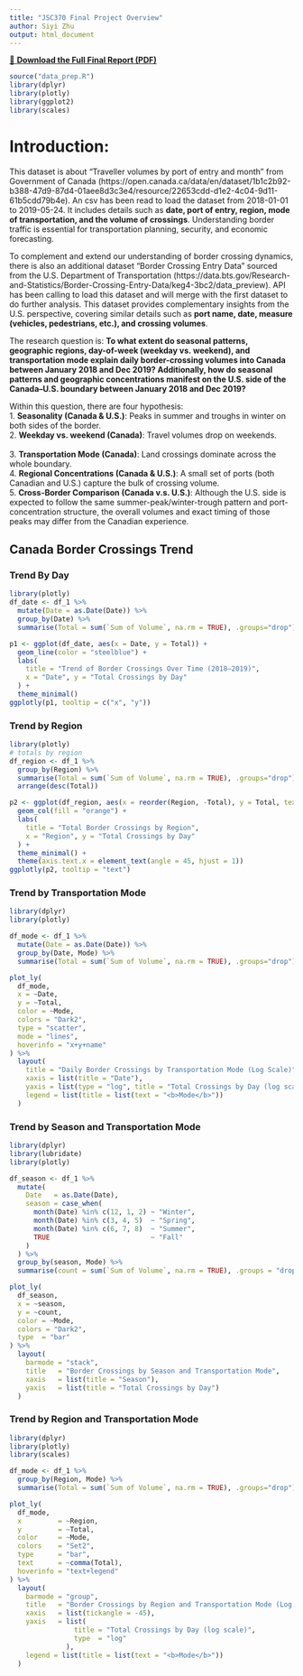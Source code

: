 ```yaml
---
title: "JSC370 Final Project Overview"
author: Siyi Zhu
output: html_document
---
```

[📄 **Download the Full Final Report (PDF)**](Final_Report.pdf){target="_blank"}
```r
source("data_prep.R")
library(dplyr)
library(plotly)
library(ggplot2)
library(scales)
```
# Introduction:
This dataset is about "Traveller volumes by port of entry and month" from Government of Canada (https://open.canada.ca/data/en/dataset/1b1c2b92-b388-47d9-87d4-01aee8d3c3e4/resource/22653cdd-d1e2-4c04-9d11-61b5cdd79b4e). An csv has been read to load the dataset from 2018-01-01 to 2019-05-24. It includes details such as **date, port of entry, region, mode of transportation, and the volume of crossings**. Understanding border traffic is essential for transportation planning, security, and economic forecasting.

To complement and extend our understanding of border crossing dynamics, there is also an additional dataset "Border Crossing Entry Data" sourced from the U.S. Department of Transportation (https://data.bts.gov/Research-and-Statistics/Border-Crossing-Entry-Data/keg4-3bc2/data_preview). API has been calling to load this dataset and will merge with the first dataset to do further analysis. This dataset provides complementary insights from the U.S. perspective, covering similar details such as **port name, date, measure (vehicles, pedestrians, etc.), and crossing volumes**.

The research question is: **To what extent do seasonal patterns, geographic regions, day-of-week (weekday vs. weekend), and transportation mode explain daily border-crossing volumes into Canada between January 2018 and Dec 2019? Additionally, how do seasonal patterns and geographic concentrations manifest on the U.S. side of the Canada–U.S. boundary between January 2018 and Dec 2019?**

Within this question, there are four hypothesis:<br>
1. **Seasonality (Canada & U.S.)**: Peaks in summer and troughs in winter on both sides of the border.<br>
2. **Weekday vs. weekend (Canada)**: Travel volumes drop on weekends.<br>  
3. **Transportation Mode (Canada)**: Land crossings dominate across the whole boundary. <br>
4. **Regional Concentrations (Canada & U.S.)**: A small set of ports (both Canadian and U.S.) capture the bulk of crossing volume.<br>
5. **Cross-Border Comparison (Canada v.s. U.S.)**: Although the U.S. side is expected to follow the same summer-peak/winter-trough pattern and port-concentration structure, the overall volumes and exact timing of those peaks may differ from the Canadian experience.<br>



## Canada Border Crossings Trend {.tabset}
### Trend By Day
```r
library(plotly)
df_date <- df_1 %>%
  mutate(Date = as.Date(Date)) %>%
  group_by(Date) %>%
  summarise(Total = sum(`Sum of Volume`, na.rm = TRUE), .groups="drop")

p1 <- ggplot(df_date, aes(x = Date, y = Total)) +
  geom_line(color = "steelblue") +
  labs(
    title = "Trend of Border Crossings Over Time (2018–2019)",
    x = "Date", y = "Total Crossings by Day"
  ) +
  theme_minimal()
ggplotly(p1, tooltip = c("x", "y"))
```

### Trend by Region
```r
library(plotly)
# totals by region
df_region <- df_1 %>%
  group_by(Region) %>%
  summarise(Total = sum(`Sum of Volume`, na.rm = TRUE), .groups="drop") %>%
  arrange(desc(Total))

p2 <- ggplot(df_region, aes(x = reorder(Region, -Total), y = Total, text = paste0(Region, ": ", scales::comma(Total)))) +
  geom_col(fill = "orange") +
  labs(
    title = "Total Border Crossings by Region",
    x = "Region", y = "Total Crossings by Day"
  ) +
  theme_minimal() +
  theme(axis.text.x = element_text(angle = 45, hjust = 1))
ggplotly(p2, tooltip = "text")
```

### Trend by Transportation Mode
```r
library(dplyr)
library(plotly)

df_mode <- df_1 %>%
  mutate(Date = as.Date(Date)) %>%
  group_by(Date, Mode) %>%
  summarise(Total = sum(`Sum of Volume`, na.rm = TRUE), .groups="drop")

plot_ly(
  df_mode,
  x = ~Date,
  y = ~Total,
  color = ~Mode,
  colors = "Dark2",
  type = "scatter",
  mode = "lines",
  hoverinfo = "x+y+name"
) %>%
  layout(
    title = "Daily Border Crossings by Transportation Mode (Log Scale)",
    xaxis = list(title = "Date"),
    yaxis = list(type = "log", title = "Total Crossings by Day (log scale)"),
    legend = list(title = list(text = "<b>Mode</b>"))
  )
```

### Trend by Season and Transportation Mode
```r
library(dplyr)
library(lubridate)
library(plotly)

df_season <- df_1 %>%
  mutate(
    Date   = as.Date(Date),
    season = case_when(
      month(Date) %in% c(12, 1, 2) ~ "Winter",
      month(Date) %in% c(3, 4, 5)  ~ "Spring",
      month(Date) %in% c(6, 7, 8)  ~ "Summer",
      TRUE                         ~ "Fall"
    )
  ) %>%
  group_by(season, Mode) %>%
  summarise(count = sum(`Sum of Volume`, na.rm = TRUE), .groups = "drop")

plot_ly(
  df_season,
  x = ~season,
  y = ~count,
  color = ~Mode,
  colors = "Dark2",
  type  = "bar"
) %>%
  layout(
    barmode = "stack",
    title   = "Border Crossings by Season and Transportation Mode",
    xaxis   = list(title = "Season"),
    yaxis   = list(title = "Total Crossings by Day")
  )

```

### Trend by Region and Transportation Mode
```r
library(dplyr)
library(plotly)
library(scales)

df_mode <- df_1 %>%
  group_by(Region, Mode) %>%
  summarise(Total = sum(`Sum of Volume`, na.rm = TRUE), .groups="drop")

plot_ly(
  df_mode,
  x         = ~Region,
  y         = ~Total,
  color     = ~Mode,
  colors    = "Set2",
  type      = "bar",
  text      = ~comma(Total),
  hoverinfo = "text+legend"
) %>%
  layout(
    barmode = "group",
    title   = "Border Crossings by Region and Transportation Mode (Log Scale)",
    xaxis   = list(tickangle = -45),
    yaxis   = list(
                title = "Total Crossings by Day (log scale)",
                type  = "log"
              ),
    legend = list(title = list(text = "<b>Mode</b>"))
  )
```
